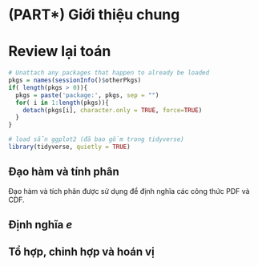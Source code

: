 # (PART\*) Giới thiệu chung {-}


# Review lại toán

```r
# Unattach any packages that happen to already be loaded
pkgs = names(sessionInfo()$otherPkgs)
if( length(pkgs > 0)){
  pkgs = paste('package:', pkgs, sep = "")
  for( i in 1:length(pkgs)){
    detach(pkgs[i], character.only = TRUE, force=TRUE)
  }
}
```






```r
# load sẵn ggplot2 (đã bao gồm trong tidyverse)
library(tidyverse, quietly = TRUE)
```

## Đạo hàm và tính phân

Đạo hàm và tích phân được sử dụng để định nghĩa các công thức PDF và CDF.

## Định nghĩa $e$

## Tổ hợp, chỉnh hợp và hoán vị


